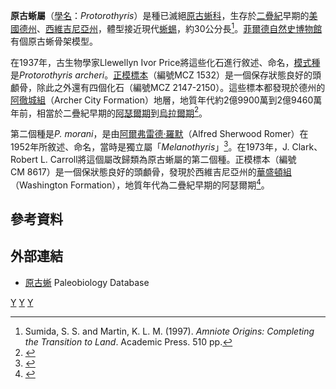{{Automatic taxobox
| taxon = Protorothyris
| authority = Price, 1937
| fossil_range = {{fossil_range|299|294.6}}
| image = Protorothyris.jpg
| image_caption = 
| type_species = '''''Protorothyris archeri'''''
| type_species_authority = Price, 1937
| subdivision_ranks = [[種|種]]
| subdivision=
*'''''P. archeri''''' <small>Price, 1937</small>
*'''''P. morani''''' <small>([[阿爾弗雷德·羅默|Romer]], 1952)</small>
| synonyms = 
*'''''Melanothyris''''' <small>Romer, 1952</small>
}}

'''原古蜥屬'''（[[學名|學名]]：''Protorothyris''）是種已滅絕[[原古蜥科|原古蜥科]]，生存於[[二疊紀|二疊紀]]早期的[[美國|美國]][[德克薩斯州|德州]]、[[西維吉尼亞州|西維吉尼亞州]]，體型接近現代[[蜥蜴|蜥蜴]]，約30公分長<ref>Sumida, S. S. and Martin, K. L. M. (1997). ''Amniote Origins: Completing the Transition to Land''. Academic Press. 510 pp.</ref>。[[菲爾德自然史博物館|菲爾德自然史博物館]]有個原古蜥骨架模型。

在1937年，古生物學家Llewellyn Ivor Price將這些化石進行敘述、命名，[[模式種|模式種]]是''Protorothyris archeri''。[[正模標本|正模標本]]（編號MCZ 1532）是一個保存狀態良好的頭顱骨，除此之外還有四個化石（編號MCZ 2147-2150）。這些標本都發現於德州的[[阿徹城組|阿徹城組]]（Archer City Formation）地層，地質年代約2億9900萬到2億9460萬年前，相當於二疊紀早期的[[阿瑟爾期|阿瑟爾期]]到[[烏拉爾期|烏拉爾期]]<ref name=Protorothyris>{{cite journal |authors=Llewellyn Ivor Price |year=1937 |title=Two new cotylosaurs from the Permian of Texas |journal=Proceedings of the New England Zoölogical Club |volume=11 |pages=97–102 }}</ref>。

第二個種是''P. morani''，是由[[阿爾弗雷德·羅默|阿爾弗雷德·羅默]]（Alfred Sherwood Romer）在1952年所敘述、命名，當時是獨立屬「''Melanothyris''」<ref name=Melanothyris>{{cite journal |authors=Alfred Sherwood Romer |year=1952 |title=Late Pennsylvanian and Early Permian Vertebrates of the Pittsburgh-West Virginia Region |journal=Annals of Carnegie Museum |volume=33 |pages=47–113 }}</ref>。在1973年，J. Clark、Robert L. Carroll將這個屬改歸類為原古蜥屬的第二個種。正模標本（編號CM 8617）是一個保狀態良好的頭顱骨，發現於西維吉尼亞州的[[華盛頓組|華盛頓組]]（Washington Formation），地質年代為二疊紀早期的阿瑟爾期<ref name=R.primus>{{cite journal |authors=J. Clark and R. L. Carroll |year=1973 |title=Romeriid Reptiles from the Lower Permian |journal=Bulletin of the Museum of Comparative Zoology |volume=144 |issue=5 |pages=353–407 }}</ref>。

==參考資料==
{{reflist}}

==外部連結==
*[http://paleodb.org/cgi-bin/bridge.pl?action=checkTaxonInfo&taxon_no=37494&is_real_user=1 原古蜥]  Paleobiology Database 
{{真爬行動物}}
{{Taxonbar|from=Q7252111}}

[[Category:爬行動物|Y]]
[[Category:二疊紀爬行動物|Y]]
[[Category:1937年描述的分类群|Y]]